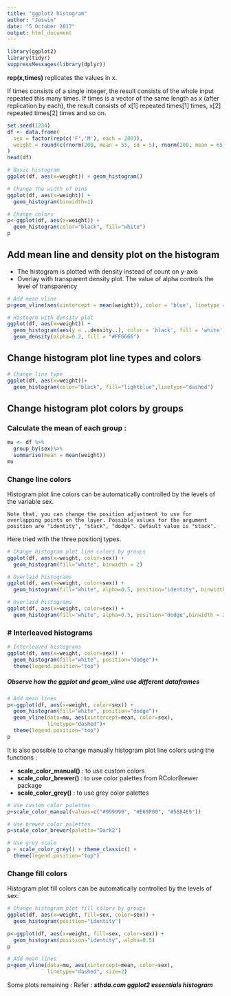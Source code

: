 ```yaml
---
title: "ggplot2 histogram"
author: "Jeswin"
date: "5 October 2017"
output: html_document
---
```


```r
library(ggplot2)
library(tidyr)
suppressMessages(library(dplyr))
```

__rep(x,times)__ replicates the values in x.

If times consists of a single integer, the result consists of the whole input 
repeated this many times. If times is a vector of the same length as x (after 
replication by each), the result consists of x[1] repeated times[1] times, x[2] 
repeated times[2] times and so on.


```r
set.seed(1234)
df <- data.frame(
  sex = factor(rep(c('F','M'), each = 200)),
  weight = round(c(rnorm(200, mean = 55, sd = 5), rnorm(200, mean = 65, sd = 5)))
)
head(df)
```

```r
# Basic histogram
ggplot(df, aes(x=weight)) + geom_histogram()
```

```r
# Change the width of bins
ggplot(df, aes(x=weight)) + 
  geom_histogram(binwidth=1)
```

```r
# Change colors
p<-ggplot(df, aes(x=weight)) + 
  geom_histogram(color="black", fill="white")
p
```

## Add mean line and density plot on the histogram

- The histogram is plotted with density instead of count on y-axis
- Overlay with transparent density plot. The value of alpha controls the level 
of transparency

```r
# Add mean vline
p+geom_vline(aes(xintercept = mean(weight)), color = 'blue', linetype = 'dashed',size=1)
```

```r
# Histogrm with density plot
ggplot(df, aes(x=weight)) +
  geom_histogram(aes(y = ..density..), color = 'black', fill = 'white')+
  geom_density(alpha=0.2, fill = "#FF6666")

```

## Change histogram plot line types and colors

```r
# Change line type
ggplot(df, aes(x=weight))+
  geom_histogram(color="black", fill="lightblue",linetype="dashed")
```

## Change histogram plot colors by groups

### Calculate the mean of each group :

```r
mu <- df %>%
  group_by(sex)%>%
  summarise(mean = mean(weight))
mu
```

### Change line colors

Histogram plot line colors can be automatically controlled by the levels of the
variable sex.

```
Note that, you can change the position adjustment to use for overlapping points on the layer. Possible values for the argument 
position are "identity", "stack", "dodge". Default value is "stack".
```
Here tried with the three positionj types.

```r
# Change histogram plot line colors by groups
ggplot(df, aes(x=weight, color=sex)) +
  geom_histogram(fill="white", binwidth = 2)
```

```r
# Overlaid histograms
ggplot(df, aes(x=weight, color=sex)) +
  geom_histogram(fill="white", alpha=0.5, position="identity", binwidth = 2)
```

```r
# Overlaid histograms
ggplot(df, aes(x=weight, color=sex)) +
  geom_histogram(fill="white", alpha=0.5, position="dodge",binwidth = 2)
```

### # Interleaved histograms

```r
# Interleaved histograms
ggplot(df, aes(x=weight, color=sex)) +
  geom_histogram(fill="white", position="dodge")+
  theme(legend.position="top")
```

##### Observe how the ggplot and geom_vline use different dataframes

```r
# Add mean lines
p<-ggplot(df, aes(x=weight, color=sex)) +
  geom_histogram(fill="white", position="dodge")+
  geom_vline(data=mu, aes(xintercept=mean, color=sex),
             linetype="dashed")+
  theme(legend.position="top")
p
```


It is also possible to change manually histogram plot line colors using the functions :

- __scale_color_manual()__ : to use custom colors
- __scale_color_brewer()__ : to use color palettes from RColorBrewer package
- __scale_color_grey()__ : to use grey color palettes

```r
# Use custom color palettes
p+scale_color_manual(values=c("#999999", "#E69F00", "#56B4E9"))
```

```r
# Use brewer color palettes
p+scale_color_brewer(palette="Dark2")
```

```r
# Use grey scale
p + scale_color_grey() + theme_classic() +
  theme(legend.position="top")
```

### Change fill colors

Histogram plot fill colors can be automatically controlled by the levels of sex:

```r
# Change histogram plot fill colors by groups
ggplot(df, aes(x=weight, fill=sex, color=sex)) +
  geom_histogram(position="identity")
```


```r
p<-ggplot(df, aes(x=weight, fill=sex, color=sex)) +
  geom_histogram(position="identity", alpha=0.5)
p
```

```r
# Add mean lines
p+geom_vline(data=mu, aes(xintercept=mean, color=sex),
             linetype="dashed", size=2)
```

Some plots remaining : Refer : ***sthda.com ggplot2 essentials histogram***



















































